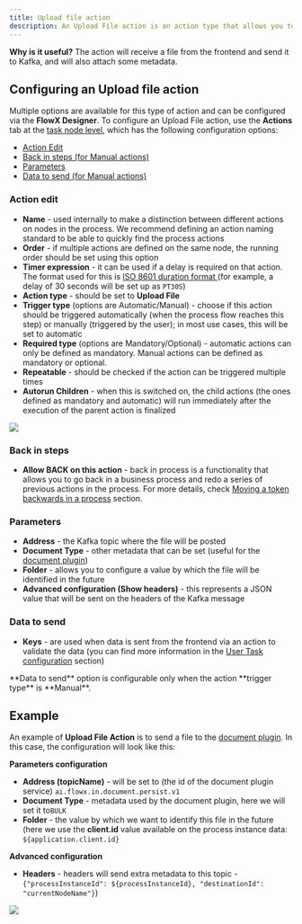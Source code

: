 ```yaml
---
title: Upload file action
description: An Upload File action is an action type that allows you to upload a file to a service available on Kafka.
---
```


**Why is it useful?** The action will receive a file from the frontend and send it to Kafka, and will also attach some metadata.

## Configuring an Upload file action

Multiple options are available for this type of action and can be configured via the **FlowX Designer**. To configure an Upload File action, use the **Actions** tab at the [task node level](../../flowx-designer/managing-a-project-flow/adding-an-action-to-a-node), which has the following configuration options:

* [Action Edit](#action-edit)
* [Back in steps (for Manual actions)](#back-in-steps)
* [Parameters](#parameters)
* [Data to send (for Manual actions)](#data-to-send)

### Action edit

* **Name** - used internally to make a distinction between different actions on nodes in the process. We recommend defining an action naming standard to be able to quickly find the process actions
* **Order** - if multiple actions are defined on the same node, the running order should be set using this option
* **Timer expression** - it can be used if a delay is required on that action. The format used for this is [ISO 8601 duration format ](https://www.w3.org/TR/NOTE-datetime)(for example, a delay of 30 seconds will be set up as `PT30S`)
* **Action type** - should be set to **Upload File**
* **Trigger type** (options are Automatic/Manual) - choose if this action should be triggered automatically (when the process flow reaches this step) or manually (triggered by the user); in most use cases, this will be set to automatic
* **Required type** (options are Mandatory/Optional) - automatic actions can only be defined as mandatory. Manual actions can be defined as mandatory or optional.
* **Repeatable** - should be checked if the action can be triggered multiple times
* **Autorun Children** - when this is switched on, the child actions (the ones defined as mandatory and automatic) will run immediately after the execution of the parent action is finalized

![](https://s3.eu-west-1.amazonaws.com/docx.flowx.ai/building-blocks/node/upload_file_action_edit.png)

### Back in steps

* **Allow BACK on this action** - back in process is a functionality that allows you to go back in a business process and redo a series of previous actions in the process. For more details, check [Moving a token backwards in a process](../../flowx-designer/managing-a-project-flow/moving-a-token-backwards-in-a-process) section.

### Parameters

* **Address** - the Kafka topic where the file will be posted
* **Document Type** - other metadata that can be set (useful for the [document plugin](../../platform-deep-dive/plugins/custom-plugins/documents-plugin/documents-plugin-overview))
* **Folder** - allows you to configure a value by which the file will be identified in the future
* **Advanced configuration (Show headers)** - this represents a JSON value that will be sent on the headers of the Kafka message

### Data to send

* **Keys** - are used when data is sent from the frontend via an action to validate the data (you can find more information in the [User Task configuration](../node/user-task-node) section)

<Warning>
**Data to send** option is configurable only when the action **trigger type** is **Manual**.
</Warning>

## Example

An example of **Upload File Action** is to send a file to the [document plugin](../../platform-deep-dive/plugins/custom-plugins/documents-plugin/documents-plugin-overview). In this case, the configuration will look like this:

**Parameters configuration**

* **Address (topicName)** - will be set to (the id of the document plugin service) `ai.flowx.in.document.persist.v1`
* **Document Type** - metadata used by the document plugin, here we will set it to`BULK`
* **Folder** - the value by which we want to identify this file in the future (here we use the **client.id** value available on the process instance data: `${application.client.id}`

**Advanced configuration**

* **Headers** - headers will send extra metadata to this topic -`{"processInstanceId": ${processInstanceId}, "destinationId": "currentNodeName"}`)

![](https://s3.eu-west-1.amazonaws.com/docx.flowx.ai/building-blocks/node/upload_file_action_params.png)



